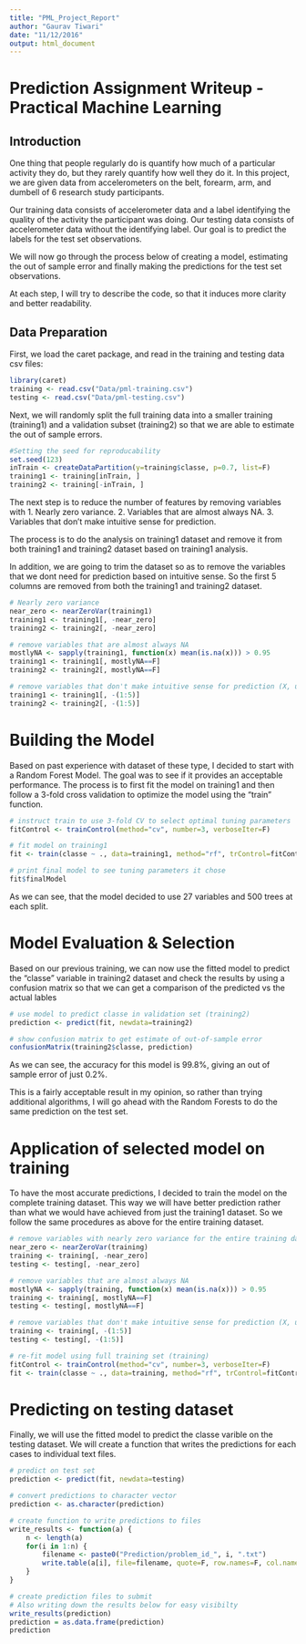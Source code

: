 ```yaml
---
title: "PML_Project_Report"
author: "Gaurav Tiwari"
date: "11/12/2016"
output: html_document
---
```

# Prediction Assignment Writeup - Practical Machine Learning
## Introduction
One thing that people regularly do is quantify how much of a particular activity they do, but they rarely quantify how well they do it.
In this project, we are given data from accelerometers on the belt, forearm, arm, and dumbell of 6 research study participants. 

Our training data consists of accelerometer data and a label identifying the quality of the activity the participant was doing. 
Our testing data consists of accelerometer data without the identifying label. Our goal is to predict the labels for the test set observations.

We will now go through the process below of creating a model, estimating the out of sample error and finally making the predictions for the test set observations.

At each step, I will try to describe the code, so that it induces more clarity and better readability.


## Data Preparation
First, we load the caret package, and read in the training and testing data csv files:
```r
library(caret)
training <- read.csv("Data/pml-training.csv")
testing <- read.csv("Data/pml-testing.csv")
```

Next, we will randomly split the full training data into a smaller training (training1) and a validation subset (training2) so that we are able to estimate the out of sample errors.


```r
#Setting the seed for reproducability
set.seed(123)
inTrain <- createDataPartition(y=training$classe, p=0.7, list=F)
training1 <- training[inTrain, ]
training2 <- training[-inTrain, ]
```

The next step is to reduce the number of features by removing variables with 
1. Nearly zero variance.
2. Variables that are almost always NA.
3. Variables that don’t make intuitive sense for prediction.

The process is to do the analysis on training1 dataset and remove it from both training1 and training2 dataset based on training1 analysis.

In addition, we are going to trim the dataset so as to remove the variables that we dont need for prediction based on intuitive sense. So the first 5 columns are removed from both the training1 and training2 dataset.

```r
# Nearly zero variance
near_zero <- nearZeroVar(training1)
training1 <- training1[, -near_zero]
training2 <- training2[, -near_zero]

# remove variables that are almost always NA
mostlyNA <- sapply(training1, function(x) mean(is.na(x))) > 0.95
training1 <- training1[, mostlyNA==F]
training2 <- training2[, mostlyNA==F]

# remove variables that don't make intuitive sense for prediction (X, user_name, raw_timestamp_part_1, raw_timestamp_part_2, cvtd_timestamp), which happen to be the first five variables
training1 <- training1[, -(1:5)]
training2 <- training2[, -(1:5)]
```

# Building the Model
Based on past experience with dataset of these type, I decided to start with a Random Forest Model. The goal was to see if it provides an acceptable performance. The process is to first fit the model on training1 and then follow a 3-fold cross validation to optimize the model using the "train" function.

```r
# instruct train to use 3-fold CV to select optimal tuning parameters
fitControl <- trainControl(method="cv", number=3, verboseIter=F)

# fit model on training1
fit <- train(classe ~ ., data=training1, method="rf", trControl=fitControl)
```

```r
# print final model to see tuning parameters it chose
fit$finalModel
```

As we can see, that the model decided to use 27 variables and 500 trees at each split.

# Model Evaluation & Selection

Based on our previous training, we can now use the fitted model to predict the "classe" variable in training2 dataset and check the results by using a confusion matrix so that we can get a comparison of the predicted vs the actual lables

```r
# use model to predict classe in validation set (training2)
prediction <- predict(fit, newdata=training2)

# show confusion matrix to get estimate of out-of-sample error
confusionMatrix(training2$classe, prediction)
```

As we can see, the accuracy for this model is 99.8%, giving an out of sample error of just 0.2%.

This is a fairly acceptable result in my opinion, so rather than trying additional algorithms, I will go ahead with the Random Forests to do the same prediction on the test set.

# Application of selected model on training

To have the most accurate predictions, I decided to train the model on the complete training dataset. This way we will have better prediction rather than what we would have achieved from just the training1 dataset. So we follow the same procedures as above for the entire training dataset.

```r
# remove variables with nearly zero variance for the entire training dataset
near_zero <- nearZeroVar(training)
training <- training[, -near_zero]
testing <- testing[, -near_zero]

# remove variables that are almost always NA
mostlyNA <- sapply(training, function(x) mean(is.na(x))) > 0.95
training <- training[, mostlyNA==F]
testing <- testing[, mostlyNA==F]

# remove variables that don't make intuitive sense for prediction (X, user_name, raw_timestamp_part_1, raw_timestamp_part_2, cvtd_timestamp), which happen to be the first five variables
training <- training[, -(1:5)]
testing <- testing[, -(1:5)]

# re-fit model using full training set (training)
fitControl <- trainControl(method="cv", number=3, verboseIter=F)
fit <- train(classe ~ ., data=training, method="rf", trControl=fitControl)
```

# Predicting on testing dataset

Finally, we will use the fitted model to predict the classe varible on the testing dataset. We will create a function that writes the predictions for each cases to individual text files.

```r
# predict on test set
prediction <- predict(fit, newdata=testing)

# convert predictions to character vector
prediction <- as.character(prediction)

# create function to write predictions to files
write_results <- function(a) {
    n <- length(a)
    for(i in 1:n) {
        filename <- paste0("Prediction/problem_id_", i, ".txt")
        write.table(a[i], file=filename, quote=F, row.names=F, col.names=F)
    }
}

# create prediction files to submit
# Also writing down the results below for easy visibilty
write_results(prediction)
prediction = as.data.frame(prediction)
prediction
```

